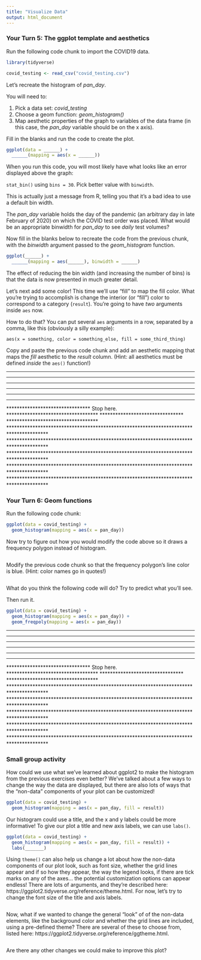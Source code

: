 ```yaml
---
title: "Visualize Data"
output: html_document
---
```


### Your Turn 5: The ggplot template and aesthetics

Run the following code chunk to import the COVID19 data.

```r
library(tidyverse)

covid_testing <- read_csv("covid_testing.csv")
```



Let's recreate the histogram of *pan_day*.

You will need to:

1. Pick a data set: *covid_testing*
2. Choose a geom function: *geom_histogram()*
3. Map aesthetic properties of the graph to variables of the data frame (in this case, the *pan_day* variable should be on the x axis).

Fill in the blanks and run the code to create the plot.

```r
ggplot(data = ______) +
  ______(mapping = aes(x = ______))
```




When you run this code, you will most likely have what looks like an error displayed above the graph:

  `stat_bin()` using `bins = 30`. Pick better value with `binwidth`.

This is actually just a message from R, telling you that it's a bad idea to use a default bin width.

The *pan_day* variable holds the day of the pandemic (an arbitrary day in late February of 2020) on which the COVID test order was placed. What would be an appropriate binwidth for *pan_day* to see *daily* test volumes?

Now fill in the blanks below to recreate the code from the previous chunk, with the *binwidth* argument passed to the *geom_histogram* function.

```r
ggplot(______) +
  ______(mapping = aes(______), binwidth = ______)
```




The effect of reducing the bin width (and increasing the number of bins) is that the data is now presented in much greater detail.

Let's next add some color!  This time we'll use "fill" to map the fill color.  What you're trying to accomplish is change the interior (or "fill") color to correspond to a category (`result`).  You're going to have *two* arguments inside `aes` now.

How to do that? You can put several `aes` arguments in a row, separated by a comma, like this (obviously a silly example):

`aes(x = something, color = something_else, fill = some_third_thing)`

Copy and paste the previous code chunk and add an aesthetic mapping that maps the *fill* aesthetic to the *result* column. (Hint: all aesthetics must be defined *inside* the `aes()` function!)













***************************************************************************************
***************************************************************************************
***************************************************************************************
***************************************************************************************
***************************************************************************************
********************************                    ***********************************
********************************     Stop here.     ***********************************
********************************                    ***********************************
***************************************************************************************
***************************************************************************************
***************************************************************************************
***************************************************************************************
***************************************************************************************






### Your Turn 6: Geom functions

Run the following code chunk:

```r
ggplot(data = covid_testing) +
  geom_histogram(mapping = aes(x = pan_day))
```


Now try to figure out how you would modify the code above so it draws a frequency polygon instead of histogram.

```r

```




Modify the previous code chunk so that the frequency polygon's line color is blue. (Hint: color names go in quotes!)

```r

```







What do you think the following code will do? Try to predict what you'll see.

Then run it.

```r
ggplot(data = covid_testing) +
  geom_histogram(mapping = aes(x = pan_day)) +
  geom_freqpoly(mapping = aes(x = pan_day))
```












***************************************************************************************
***************************************************************************************
***************************************************************************************
***************************************************************************************
***************************************************************************************
********************************                    ***********************************
********************************     Stop here.     ***********************************
********************************                    ***********************************
***************************************************************************************
***************************************************************************************
***************************************************************************************
***************************************************************************************
***************************************************************************************






### Small group activity

How could we use what we've learned about ggplot2 to make the histogram from the previous exercises even better? We've talked about a few ways to change the way the data are displayed, but there are also lots of ways that the "non-data" components of your plot can be customized!

```r
ggplot(data = covid_testing) +
  geom_histogram(mapping = aes(x = pan_day, fill = result))
```

Our histogram could use a title, and the x and y labels could be more informative! To give our plot a title and new axis labels, we can use  `labs()`.

```r
ggplot(data = covid_testing) +
  geom_histogram(mapping = aes(x = pan_day, fill = result)) +
  labs(_______)
```

Using `theme()` can also help us change a lot about how the non-data components of our plot look, such as font size, whether the grid lines appear and if so how they appear, the way the legend looks, if there are tick marks on any of the axes... the potential customization options can appear endless! There are lots of arguments, and they're described here: https://ggplot2.tidyverse.org/reference/theme.html. For now, let's try to change the font size of the title and axis labels.


```r


```

Now, what if we wanted to change the general "look" of of the non-data elements, like the background color and whether the grid lines are included, using a pre-defined theme? There are several of these to choose from, listed here: https://ggplot2.tidyverse.org/reference/ggtheme.html.

```r


```

Are there any other changes we could make to improve this plot?
